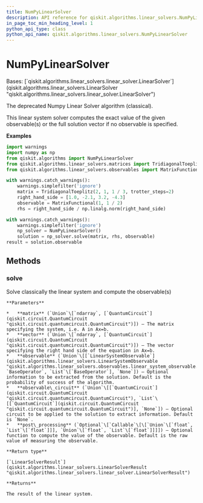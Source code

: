```yaml
---
title: NumPyLinearSolver
description: API reference for qiskit.algorithms.linear_solvers.NumPyLinearSolver
in_page_toc_min_heading_level: 1
python_api_type: class
python_api_name: qiskit.algorithms.linear_solvers.NumPyLinearSolver
---
```


# NumPyLinearSolver

<Class id="qiskit.algorithms.linear_solvers.NumPyLinearSolver" isDedicatedPage={true} github="https://github.com/qiskit/qiskit/tree/stable/0.22/qiskit/algorithms/linear_solvers/numpy_linear_solver.py" signature="NumPyLinearSolver">
  Bases: [`qiskit.algorithms.linear_solvers.linear_solver.LinearSolver`](qiskit.algorithms.linear_solvers.LinearSolver "qiskit.algorithms.linear_solvers.linear_solver.LinearSolver")

  The deprecated Numpy Linear Solver algorithm (classical).

  This linear system solver computes the exact value of the given observable(s) or the full solution vector if no observable is specified.

  **Examples**

  ```python
  import warnings
  import numpy as np
  from qiskit.algorithms import NumPyLinearSolver
  from qiskit.algorithms.linear_solvers.matrices import TridiagonalToeplitz
  from qiskit.algorithms.linear_solvers.observables import MatrixFunctional

  with warnings.catch_warnings():
      warnings.simplefilter('ignore')
      matrix = TridiagonalToeplitz(2, 1, 1 / 3, trotter_steps=2)
      right_hand_side = [1.0, -2.1, 3.2, -4.3]
      observable = MatrixFunctional(1, 1 / 2)
      rhs = right_hand_side / np.linalg.norm(right_hand_side)

  with warnings.catch_warnings():
      warnings.simplefilter('ignore')
      np_solver = NumPyLinearSolver()
      solution = np_solver.solve(matrix, rhs, observable)
  result = solution.observable
  ```

  ## Methods

  ### solve

  <Function id="qiskit.algorithms.linear_solvers.NumPyLinearSolver.solve" signature="NumPyLinearSolver.solve(matrix, vector, observable=None, observable_circuit=None, post_processing=None)">
    Solve classically the linear system and compute the observable(s)

    **Parameters**

    *   **matrix** (`Union`\[`ndarray`, [`QuantumCircuit`](qiskit.circuit.QuantumCircuit "qiskit.circuit.quantumcircuit.QuantumCircuit")]) – The matrix specifying the system, i.e. A in Ax=b.
    *   **vector** (`Union`\[`ndarray`, [`QuantumCircuit`](qiskit.circuit.QuantumCircuit "qiskit.circuit.quantumcircuit.QuantumCircuit")]) – The vector specifying the right hand side of the equation in Ax=b.
    *   **observable** (`Union`\[[`LinearSystemObservable`](qiskit.algorithms.linear_solvers.LinearSystemObservable "qiskit.algorithms.linear_solvers.observables.linear_system_observable.LinearSystemObservable"), `BaseOperator`, `List`\[`BaseOperator`], `None`]) – Optional information to be extracted from the solution. Default is the probability of success of the algorithm.
    *   **observable\_circuit** (`Union`\[[`QuantumCircuit`](qiskit.circuit.QuantumCircuit "qiskit.circuit.quantumcircuit.QuantumCircuit"), `List`\[[`QuantumCircuit`](qiskit.circuit.QuantumCircuit "qiskit.circuit.quantumcircuit.QuantumCircuit")], `None`]) – Optional circuit to be applied to the solution to extract information. Default is `None`.
    *   **post\_processing** (`Optional`\[`Callable`\[\[`Union`\[`float`, `List`\[`float`]]], `Union`\[`float`, `List`\[`float`]]]]) – Optional function to compute the value of the observable. Default is the raw value of measuring the observable.

    **Return type**

    [`LinearSolverResult`](qiskit.algorithms.linear_solvers.LinearSolverResult "qiskit.algorithms.linear_solvers.linear_solver.LinearSolverResult")

    **Returns**

    The result of the linear system.
  </Function>
</Class>

